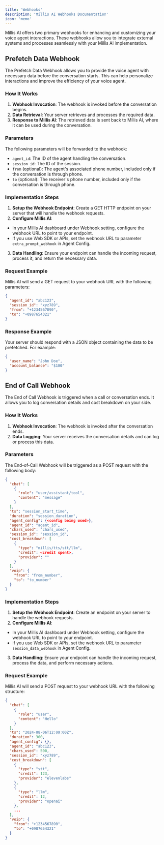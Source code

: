 ```yaml
---
title: 'Webhooks'
description: 'Millis AI Webhooks Documentation'
icon: 'memo'
---
```


Millis AI offers two primary webhooks for enhancing and customizing your voice agent interactions. These webhooks allow you to integrate external systems and processes seamlessly with your Millis AI implementation.

## Prefetch Data Webhook

The Prefetch Data Webhook allows you to provide the voice agent with necessary data before the conversation starts. This can help personalize interactions and improve the efficiency of your voice agent.

### How It Works

1. **Webhook Invocation**: The webhook is invoked before the conversation begins.
2. **Data Retrieval**: Your server retrieves and processes the required data.
3. **Response to Millis AI**: The retrieved data is sent back to Millis AI, where it can be used during the conversation.

### Parameters

The following parameters will be forwarded to the webhook:

- `agent_id`: The ID of the agent handling the conversation.
- `session_id`: The ID of the session.
- `from` (optional): The agent's associated phone number, included only if the conversation is through phone.
- `to` (optional): The receiver's phone number, included only if the conversation is through phone.

### Implementation Steps

1. **Setup the Webhook Endpoint**: Create a GET HTTP endpoint on your server that will handle the webhook requests.
2. **Configure Millis AI**:
- In your Millis AI dashboard under Webhook setting, configure the webhook URL to point to your endpoint.
- If you use Web SDK or APIs, set the webhook URL to parameter `extra_prompt_webhook` in Agent Config.
3. **Data Handling**: Ensure your endpoint can handle the incoming request, process it, and return the necessary data.

### Request Example

Millis AI will send a GET request to your webhook URL with the following parameters:

```json
{
  "agent_id": "abc123",
  "session_id": "xyz789",
  "from": "+1234567890",
  "to": "+0987654321"
}
```

### Response Example

Your server should respond with a JSON object containing the data to be prefetched. For example:

```json
{
  "user_name": "John Doe",
  "account_balance": "$100"
}
```

## End of Call Webhook

The End of Call Webhook is triggered when a call or conversation ends. It allows you to log conversation details and cost breakdown on your side.

### How It Works

1. **Webhook Invocation**: The webhook is invoked after the conversation ends.
2. **Data Logging**: Your server receives the conversation details and can log or process this data.

### Parameters

The End-of-Call Webhook will be triggered as a POST request with the following body:

```json
{
  "chat": [
    {
      "role": "user/assistant/tool",
      "content": "message"
    }
  ],
  "ts": "session_start_time",
  "duration": "session_duration",
  "agent_config": {<config being used>},
  "agent_id": "agent_id",
  "chars_used": "chars_used",
  "session_id": "session_id",
  "cost_breakdown": [
    {
      "type": "millis/tts/stt/llm",
      "credit": <credit spent>,
      "provider": ""
    }
  ],
  "voip": {
    "from": "from_number",
    "to": "to_number"
  }
}
```

### Implementation Steps

1. **Setup the Webhook Endpoint**: Create an endpoint on your server to handle the webhook requests.
2. **Configure Millis AI**:
- In your Millis AI dashboard under Webhook setting, configure the webhook URL to point to your endpoint.
- If you use Web SDK or APIs, set the webhook URL to parameter `session_data_webhook` in Agent Config.
3. **Data Handling**: Ensure your endpoint can handle the incoming request, process the data, and perform necessary actions.

### Request Example

Millis AI will send a POST request to your webhook URL with the following structure:

```json
{
  "chat": [
    {
      "role": "user",
      "content": "Hello"
    }
  ],
  "ts": "2024-08-06T12:00:00Z",
  "duration": 300,
  "agent_config": {},
  "agent_id": "abc123",
  "chars_used": 500,
  "session_id": "xyz789",
  "cost_breakdown": [
    {
      "type": "stt",
      "credit": 123,
      "provider": "elevenlabs"
    },
    {
      "type": "llm",
      "credit": 12,
      "provider": "openai"
    },
    ...
  ],
  "voip": {
    "from": "+1234567890",
    "to": "+0987654321"
  }
}
```
